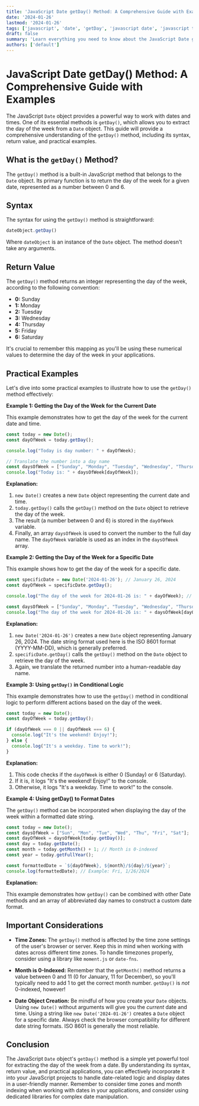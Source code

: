 ```yaml
---
title: 'JavaScript Date getDay() Method: A Comprehensive Guide with Examples'
date: '2024-01-26'
lastmod: '2024-01-26'
tags: ['javascript', 'date', 'getDay', 'javascript date', 'javascript tutorial', 'web development', 'javascript methods']
draft: false
summary: 'Learn everything you need to know about the JavaScript Date getDay() method. This comprehensive guide explains how to use getDay() to retrieve the day of the week from a Date object, along with practical code examples.'
authors: ['default']
---
```


# JavaScript Date getDay() Method: A Comprehensive Guide with Examples

The JavaScript `Date` object provides a powerful way to work with dates and times. One of its essential methods is `getDay()`, which allows you to extract the day of the week from a `Date` object. This guide will provide a comprehensive understanding of the `getDay()` method, including its syntax, return value, and practical examples.

## What is the `getDay()` Method?

The `getDay()` method is a built-in JavaScript method that belongs to the `Date` object. Its primary function is to return the day of the week for a given date, represented as a number between 0 and 6.

## Syntax

The syntax for using the `getDay()` method is straightforward:

```javascript
dateObject.getDay()
```

Where `dateObject` is an instance of the `Date` object.  The method doesn't take any arguments.

## Return Value

The `getDay()` method returns an integer representing the day of the week, according to the following convention:

*   **0:** Sunday
*   **1:** Monday
*   **2:** Tuesday
*   **3:** Wednesday
*   **4:** Thursday
*   **5:** Friday
*   **6:** Saturday

It's crucial to remember this mapping as you'll be using these numerical values to determine the day of the week in your applications.

## Practical Examples

Let's dive into some practical examples to illustrate how to use the `getDay()` method effectively:

**Example 1: Getting the Day of the Week for the Current Date**

This example demonstrates how to get the day of the week for the current date and time.

```javascript
const today = new Date();
const dayOfWeek = today.getDay();

console.log("Today is day number: " + dayOfWeek);

// Translate the number into a day name
const daysOfWeek = ["Sunday", "Monday", "Tuesday", "Wednesday", "Thursday", "Friday", "Saturday"];
console.log("Today is: " + daysOfWeek[dayOfWeek]);
```

**Explanation:**

1.  `new Date()` creates a new `Date` object representing the current date and time.
2.  `today.getDay()` calls the `getDay()` method on the `Date` object to retrieve the day of the week.
3.  The result (a number between 0 and 6) is stored in the `dayOfWeek` variable.
4.  Finally, an array `daysOfWeek` is used to convert the number to the full day name. The `dayOfWeek` variable is used as an index in the `daysOfWeek` array.

**Example 2: Getting the Day of the Week for a Specific Date**

This example shows how to get the day of the week for a specific date.

```javascript
const specificDate = new Date('2024-01-26'); // January 26, 2024
const dayOfWeek = specificDate.getDay();

console.log("The day of the week for 2024-01-26 is: " + dayOfWeek); // Outputs 5 (Friday)

const daysOfWeek = ["Sunday", "Monday", "Tuesday", "Wednesday", "Thursday", "Friday", "Saturday"];
console.log("The day of the week for 2024-01-26 is: " + daysOfWeek[dayOfWeek]); // Outputs Friday
```

**Explanation:**

1.  `new Date('2024-01-26')` creates a new `Date` object representing January 26, 2024.  The date string format used here is the ISO 8601 format (YYYY-MM-DD), which is generally preferred.
2.  `specificDate.getDay()` calls the `getDay()` method on the `Date` object to retrieve the day of the week.
3.  Again, we translate the returned number into a human-readable day name.

**Example 3: Using `getDay()` in Conditional Logic**

This example demonstrates how to use the `getDay()` method in conditional logic to perform different actions based on the day of the week.

```javascript
const today = new Date();
const dayOfWeek = today.getDay();

if (dayOfWeek === 0 || dayOfWeek === 6) {
  console.log("It's the weekend! Enjoy!");
} else {
  console.log("It's a weekday. Time to work!");
}
```

**Explanation:**

1.  This code checks if the `dayOfWeek` is either 0 (Sunday) or 6 (Saturday).
2.  If it is, it logs "It's the weekend! Enjoy!" to the console.
3.  Otherwise, it logs "It's a weekday. Time to work!" to the console.

**Example 4: Using getDay() to Format Dates**

The `getDay()` method can be incorporated when displaying the day of the week within a formatted date string.

```javascript
const today = new Date();
const daysOfWeek = ["Sun", "Mon", "Tue", "Wed", "Thu", "Fri", "Sat"];
const dayOfWeek = daysOfWeek[today.getDay()];
const day = today.getDate();
const month = today.getMonth() + 1; // Month is 0-indexed
const year = today.getFullYear();

const formattedDate = `${dayOfWeek}, ${month}/${day}/${year}`;
console.log(formattedDate); // Example: Fri, 1/26/2024
```

**Explanation:**

This example demonstrates how `getDay()` can be combined with other Date methods and an array of abbreviated day names to construct a custom date format.

## Important Considerations

*   **Time Zones:** The `getDay()` method is affected by the time zone settings of the user's browser or server. Keep this in mind when working with dates across different time zones.  To handle timezones properly, consider using a library like `moment.js` or `date-fns`.

*   **Month is 0-Indexed:** Remember that the `getMonth()` method returns a value between 0 and 11 (0 for January, 11 for December), so you'll typically need to add 1 to get the correct month number.  `getDay()` is *not* 0-indexed, however!

*   **Date Object Creation:**  Be mindful of how you create your `Date` objects. Using `new Date()` without arguments will give you the *current* date and time.  Using a string like `new Date('2024-01-26')` creates a `Date` object for a specific date. Always check the browser compatibility for different date string formats. ISO 8601 is generally the most reliable.

## Conclusion

The JavaScript `Date` object's `getDay()` method is a simple yet powerful tool for extracting the day of the week from a date. By understanding its syntax, return value, and practical applications, you can effectively incorporate it into your JavaScript projects to handle date-related logic and display dates in a user-friendly manner. Remember to consider time zones and month indexing when working with dates in your applications, and consider using dedicated libraries for complex date manipulation.